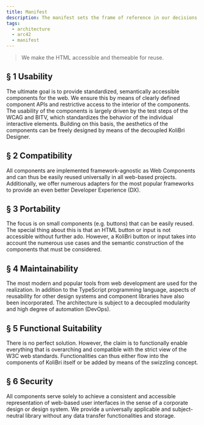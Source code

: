 ```yaml
---
title: Manifest
description: The manifest sets the frame of reference in our decisions.
tags:
  - architecture
  - arc42
  - manifest
---
```


<div class="manifest">
	<blockquote>We make the HTML accessible and themeable for reuse.</blockquote>
	<h2>§ 1 Usability</h2>
	<p>
		The ultimate goal is to provide standardized, semantically accessible components for the web. We ensure this by means of clearly defined component APIs and
		restrictive access to the interior of the components. The usability of the components is largely driven by the test steps of the WCAG and BITV, which
		standardizes the behavior of the individual interactive elements. Building on this basis, the aesthetics of the components can be freely designed by means
		of the decoupled KoliBri Designer.
	</p>
	<h2>§ 2 Compatibility</h2>
	<p>
		All components are implemented framework-agnostic as Web Components and can thus be easily reused universally in all web-based projects. Additionally,
		we offer numerous adapters for the most popular frameworks to provide an even better Developer Experience (DX).
	</p>
	<h2>§ 3 Portability</h2>
	<p>
		The focus is on small components (e.g. buttons) that can be easily reused. The special thing about this is that an HTML button or input is not accessible
		without further ado. However, a KoliBri button or input takes into account the numerous use cases and the semantic construction of the components that must
		be considered.
	</p>
	<h2>§ 4 Maintainability</h2>
	<p>
		The most modern and popular tools from web development are used for the realization. In addition to the TypeScript programming language, aspects of
		reusability for other design systems and component libraries have also been incorporated. The architecture is subject to a decoupled modularity and high
		degree of automation (DevOps).
	</p>
	<h2>§ 5 Functional Suitability</h2>
	<p>
		There is no perfect solution. However, the claim is to functionally enable everything that is overarching and compatible with the strict view of the W3C web
		standards. Functionalities can thus either flow into the components of KoliBri itself or be added by means of the swizzling concept.
	</p>
	<h2>§ 6 Security</h2>
	<p>
		All components serve solely to achieve a consistent and accessible representation of web-based user interfaces in the sense of a corporate design or design
		system. We provide a universally applicable and subject-neutral library without any data transfer functionalities and storage.
	</p>
</div>
